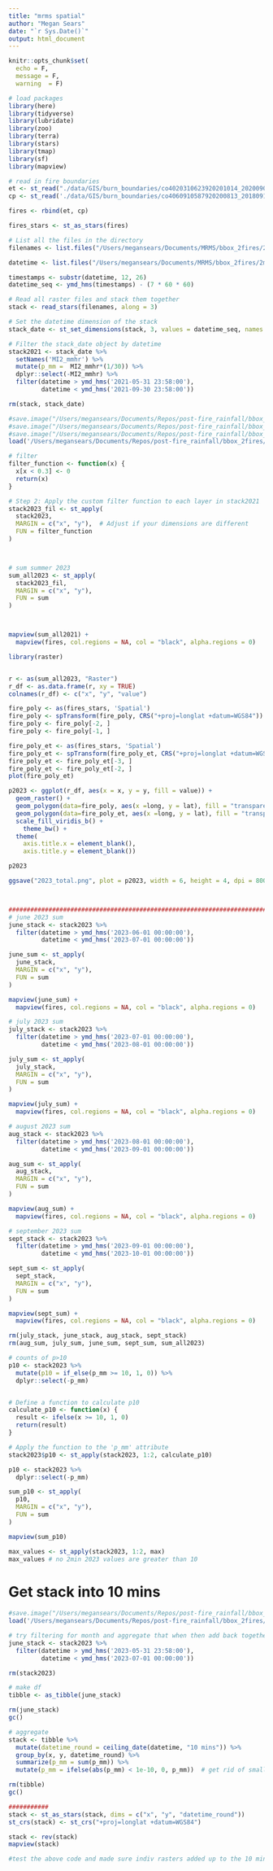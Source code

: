 ```yaml
---
title: "mrms spatial"
author: "Megan Sears"
date: "`r Sys.Date()`"
output: html_document
---
```


```r

knitr::opts_chunk$set(
  echo = F,
  message = F, 
  warning  = F)

# load packages
library(here)
library(tidyverse)
library(lubridate)
library(zoo)
library(terra)
library(stars)
library(tmap)
library(sf)
library(mapview)

```

```r
# read in fire boundaries
et <- st_read("./data/GIS/burn_boundaries/co4020310623920201014_20200904_20210907_burn_bndy.shp")
cp <- st_read('./data/GIS/burn_boundaries/co4060910587920200813_20180915_20210907_burn_bndy.shp')

fires <- rbind(et, cp)

fires_stars <- st_as_stars(fires)

# List all the files in the directory
filenames <- list.files("/Users/megansears/Documents/MRMS/bbox_2fires/2min_2021", pattern = ".tif", full.names = TRUE)

datetime <- list.files("/Users/megansears/Documents/MRMS/bbox_2fires/2min_2021", pattern = ".tif", full.names = F)

timestamps <- substr(datetime, 12, 26)
datetime_seq <- ymd_hms(timestamps) - (7 * 60 * 60)

# Read all raster files and stack them together
stack <- read_stars(filenames, along = 3)

# Set the datetime dimension of the stack
stack_date <- st_set_dimensions(stack, 3, values = datetime_seq, names = "datetime")

# Filter the stack_date object by datetime
stack2021 <- stack_date %>%
  setNames('MI2_mmhr') %>%
  mutate(p_mm =  MI2_mmhr*(1/30)) %>%
  dplyr::select(-MI2_mmhr) %>%
  filter(datetime > ymd_hms('2021-05-31 23:58:00'),
         datetime < ymd_hms('2021-09-30 23:58:00'))

rm(stack, stack_date)

#save.image("/Users/megansears/Documents/Repos/post-fire_rainfall/bbox_2fires/stack_2023.RData")
#save.image("/Users/megansears/Documents/Repos/post-fire_rainfall/bbox_2fires/stack_2022.RData")
#save.image("/Users/megansears/Documents/Repos/post-fire_rainfall/bbox_2fires/stack_2021.RData")
load('/Users/megansears/Documents/Repos/post-fire_rainfall/bbox_2fires/stack_2023.RData')

# filter
filter_function <- function(x) {
  x[x < 0.3] <- 0
  return(x)
}

# Step 2: Apply the custom filter function to each layer in stack2021
stack2023_fil <- st_apply(
  stack2023,
  MARGIN = c("x", "y"),  # Adjust if your dimensions are different
  FUN = filter_function
)



# sum summer 2023
sum_all2023 <- st_apply(
  stack2023_fil,
  MARGIN = c("x", "y"),
  FUN = sum
)



mapview(sum_all2021) + 
  mapview(fires, col.regions = NA, col = "black", alpha.regions = 0)

library(raster)


r <- as(sum_all2023, "Raster")
r_df <- as.data.frame(r, xy = TRUE)
colnames(r_df) <- c("x", "y", "value")

fire_poly <- as(fires_stars, 'Spatial')
fire_poly <- spTransform(fire_poly, CRS("+proj=longlat +datum=WGS84"))
fire_poly <- fire_poly[-2, ]
fire_poly <- fire_poly[-1, ]

fire_poly_et <- as(fires_stars, 'Spatial')
fire_poly_et <- spTransform(fire_poly_et, CRS("+proj=longlat +datum=WGS84"))
fire_poly_et <- fire_poly_et[-3, ]
fire_poly_et <- fire_poly_et[-2, ]
plot(fire_poly_et)

p2023 <- ggplot(r_df, aes(x = x, y = y, fill = value)) +
  geom_raster() +
  geom_polygon(data=fire_poly, aes(x =long, y = lat), fill = "transparent", color = "black") +
  geom_polygon(data=fire_poly_et, aes(x =long, y = lat), fill = "transparent", color = "black") +
  scale_fill_viridis_b() +
    theme_bw() +
  theme(
    axis.title.x = element_blank(),
    axis.title.y = element_blank())

p2023

ggsave("2023_total.png", plot = p2023, width = 6, height = 4, dpi = 800)



#######################################################################
# june 2023 sum
june_stack <- stack2023 %>%
  filter(datetime > ymd_hms('2023-06-01 00:00:00'),
         datetime < ymd_hms('2023-07-01 00:00:00'))

june_sum <- st_apply(
  june_stack,
  MARGIN = c("x", "y"),
  FUN = sum
)

mapview(june_sum) + 
  mapview(fires, col.regions = NA, col = "black", alpha.regions = 0)

# july 2023 sum
july_stack <- stack2023 %>%
  filter(datetime > ymd_hms('2023-07-01 00:00:00'),
         datetime < ymd_hms('2023-08-01 00:00:00'))

july_sum <- st_apply(
  july_stack,
  MARGIN = c("x", "y"),
  FUN = sum
)

mapview(july_sum) + 
  mapview(fires, col.regions = NA, col = "black", alpha.regions = 0)

# august 2023 sum
aug_stack <- stack2023 %>%
  filter(datetime > ymd_hms('2023-08-01 00:00:00'),
         datetime < ymd_hms('2023-09-01 00:00:00'))

aug_sum <- st_apply(
  aug_stack,
  MARGIN = c("x", "y"),
  FUN = sum
)

mapview(aug_sum) + 
  mapview(fires, col.regions = NA, col = "black", alpha.regions = 0)

# september 2023 sum
sept_stack <- stack2023 %>%
  filter(datetime > ymd_hms('2023-09-01 00:00:00'),
         datetime < ymd_hms('2023-10-01 00:00:00'))

sept_sum <- st_apply(
  sept_stack,
  MARGIN = c("x", "y"),
  FUN = sum
)

mapview(sept_sum) + 
  mapview(fires, col.regions = NA, col = "black", alpha.regions = 0)

rm(july_stack, june_stack, aug_stack, sept_stack)
rm(aug_sum, july_sum, june_sum, sept_sum, sum_all2023)

# counts of p>10
p10 <- stack2023 %>%
  mutate(p10 = if_else(p_mm >= 10, 1, 0)) %>%
  dplyr::select(-p_mm)


# Define a function to calculate p10
calculate_p10 <- function(x) {
  result <- ifelse(x >= 10, 1, 0)
  return(result)
}

# Apply the function to the 'p_mm' attribute
stack2023$p10 <- st_apply(stack2023, 1:2, calculate_p10)

p10 <- stack2023 %>%
  dplyr::select(-p_mm)

sum_p10 <- st_apply(
  p10,
  MARGIN = c("x", "y"),
  FUN = sum
)

mapview(sum_p10)

max_values <- st_apply(stack2023, 1:2, max)
max_values # no 2min 2023 values are greater than 10
```

# Get stack into 10 mins

```r

#save.image("/Users/megansears/Documents/Repos/post-fire_rainfall/bbox_2fires/stack_2023.RData")
load('/Users/megansears/Documents/Repos/post-fire_rainfall/bbox_2fires/stack_2023.RData')

# try filtering for month and aggregate that when then add back together
june_stack <- stack2023 %>%
  filter(datetime > ymd_hms('2023-05-31 23:58:00'),
         datetime < ymd_hms('2023-07-01 00:00:00'))

rm(stack2023)

# make df
tibble <- as_tibble(june_stack)

rm(june_stack)
gc()

# aggregate
stack <- tibble %>%
  mutate(datetime_round = ceiling_date(datetime, "10 mins")) %>%
  group_by(x, y, datetime_round) %>%
  summarize(p_mm = sum(p_mm)) %>%
  mutate(p_mm = ifelse(abs(p_mm) < 1e-10, 0, p_mm))  # get rid of small and negative values

rm(tibble)
gc()

###########
stack <- st_as_stars(stack, dims = c("x", "y", "datetime_round"))
st_crs(stack) <- st_crs("+proj=longlat +datum=WGS84")

stack <- rev(stack)
mapview(stack)

#test the above code and made sure indiv rasters added up to the 10 min - looks good

```


